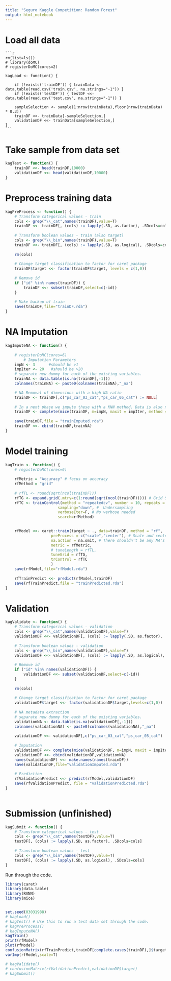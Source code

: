 ```yaml
---
title: "Seguro Kaggle Competition: Random Forest"
output: html_notebook
---
```


# Load all data
    ```r
    rm(list=ls())
    # library(doMC)
    # registerDoMC(cores=2)
    
    kagLoad <- function() {
        
        if (!exists('trainDF')) { trainData <- data.table(read.csv('train.csv', na.strings="-1")) }
        if (!exists('testDF')) { testDF <<- data.table(read.csv('test.csv', na.strings="-1")) }
        
        sampleSelection <- sample(1:nrow(trainData),floor(nrow(trainData) * 0.3))
        trainDF <<- trainData[-sampleSelection,]
        validationDF <<- trainData[sampleSelection,]
    }
    ```
    
    
# Take sample from data set
```r
kagTest <- function() {
    trainDF <<- head(trainDF,10000)
    validationDF <<- head(validationDF,10000)
}
```
    
# Preprocess training data
```r
kagPreProcess <- function() {
    # Transform categorical values - train
    cols <- grep("\\_cat",names(trainDF),value=T)
    trainDF <<- trainDF[, (cols) := lapply(.SD, as.factor), .SDcols=cols]
    
    # Transform boolean values - train (also target)
    cols <- grep("\\_bin",names(trainDF),value=T)
    trainDF <<- trainDF[, (cols) := lapply(.SD, as.logical), .SDcols=cols]
    
    rm(cols)
    
    # Change target classification to factor for caret package
    trainDF$target <<- factor(trainDF$target, levels = c(1,0))
    
    # Remove id
    if ("id" %in% names(trainDF)) {
        trainDF <<- subset(trainDF,select=c(-id))
    }
    
    # Make backup of train
    save(trainDF,file="trainDF.rda")
}
```
    
# NA Imputation
```r
kagImputeNA <- function() {
    
    # registerDoMC(cores=6)
        # Imputation Parameters
    impN <- 3      #should be >1
    impIter <- 20   #should be >20
    # separate new dummy for each of the existing variables.
    trainNA <- data.table(is.na(trainDF[,-1]))
    colnames(trainNA) <- paste0(colnames(trainNA),"_na")

    # NA Removal of dimensions with a high NA ratio
    trainDF <- trainDF[,c("ps_car_03_cat","ps_car_05_cat") := NULL]
    
    # In a next phase we impute these with a KNN method. Data is also normalized.
    trainDF <- complete(mice(trainDF, m=impN, maxit = impIter, method = 'pmm'))
    
    save(trainDF,file = "trainImputed.rda")
    trainDF <<- cbind(trainDF,trainNA)
}
```

# Model training
```r
kagTrain <- function() {
    # registerDoMC(cores=6)
    
    rfMetric = "Accuracy" # focus on accuracy
    rfMethod = "grid"
    
    # rfTL <- round(sqrt(ncol(trainDF)))
    rfTG <- expand.grid(.mtry=c(1:round(sqrt(ncol(trainDF))))) # Grid Search: Try 1 to (sqrt number of branches) params
    rfTC <- trainControl(method = "repeatedcv", number = 10, repeats = 3, # Cross-validation, low now.
                       sampling="down", #  Undersampling
                       verboseIter=F, # No verbose needed
                       search=rfMethod)

    
    rfModel <<- caret::train(target ~ ., data=trainDF, method = "rf", 
                    preProcess = c("scale","center"), # Scale and center
                    na.action = na.omit, # There shouldn't be any NA's left
                    metric = rfMetric,
                    # tuneLength = rfTL,
                    tuneGrid = rfTG,
                    trControl = rfTC
                    )
    save(rfModel,file="rfModel.rda")
    
    rfTrainPredict <<- predict(rfModel,trainDF)
    save(rfTrainPredict,file = "trainPredicted.rda")
}
```
    
# Validation
```r
kagValidate <- function() {
    # Transform categorical values - validation
    cols <- grep("\\_cat",names(validationDF),value=T)
    validationDF <<- validationDF[, (cols) := lapply(.SD, as.factor), .SDcols=cols]
    
    # Transform boolean values - validation
    cols <- grep("\\_bin",names(validationDF),value=T)
    validationDF <<- validationDF[, (cols) := lapply(.SD, as.logical), .SDcols=cols]
    
    # Remove id
    if ("id" %in% names(validationDF)) {
        validationDF <<- subset(validationDF,select=c(-id))
    }
    
    rm(cols)
    
    # Change target classification to factor for caret package
    validationDF$target <<- factor(validationDF$target,levels=c(1,0))
    
    # NA metadata extraction
    # separate new dummy for each of the existing variables.
    validationNA <- data.table(is.na(validationDF[,-1]))
    colnames(validationNA) <- paste0(colnames(validationNA),"_na")
    
    validationDF <<- validationDF[,c("ps_car_03_cat","ps_car_05_cat") := NULL]
    
    # Imputation
    validationDF <<- complete(mice(validationDF, m=impN, maxit = impIter, method = 'pmm'))
    validationDF <<- cbind(validationDF,validationNA)
    names(validationDF) <<- make.names(names(trainDF))
    save(validationDF,file="validationImputed.rda")
    
    # Prediction
    rfValidationPredict <<- predict(rfModel,validationDF)
    save(rfValidationPredict, file = "validationPredicted.rda")
}
    
```
    
# Submission (unfinished)
```r
kagSubmit <- function() {
    # Transform categorical values - test
    cols <- grep("\\_cat",names(testDF),value=T)
    testDF[, (cols) := lapply(.SD, as.factor), .SDcols=cols]
    
    # Transform boolean values - test
    cols <- grep("\\_bin",names(testDF),value=T)
    testDF[, (cols) := lapply(.SD, as.logical), .SDcols=cols]
}
```

Run through the code.
```r
library(caret)
library(data.table)
library(RANN)
library(mice)


set.seed(03031988)
# kagLoad()
# kagTest() # Use this to run a test data set through the code.
# kagPreProcess()
# kagImputeNA()
kagTrain()
print(rfModel)
plot(rfModel)
confusionMatrix(rfTrainPredict,trainDF[complete.cases(trainDF),]$target)
varImp(rfModel,scale=T)

# kagValidate()
# confusionMatrix(rfValidationPredict,validationDF$target)
# kagSubmit()
```